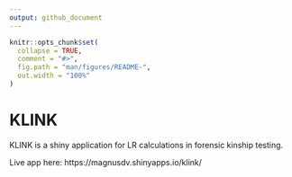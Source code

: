 ```yaml
---
output: github_document
---
```


<!-- README.md is generated from README.Rmd. Please edit that file -->

```r
knitr::opts_chunk$set(
  collapse = TRUE,
  comment = "#>",
  fig.path = "man/figures/README-",
  out.width = "100%"
)
```

# KLINK

<!-- badges: start -->
<!-- badges: end -->

KLINK is a shiny application for LR calculations in forensic kinship testing.

Live app here: https://magnusdv.shinyapps.io/klink/
